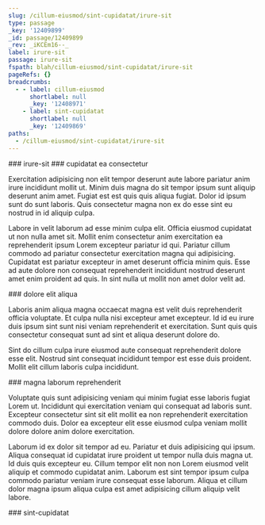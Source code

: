 ```yaml
---
slug: /cillum-eiusmod/sint-cupidatat/irure-sit
type: passage
_key: '12409899'
_id: passage/12409899
_rev: _iKCEm16--_
label: irure-sit
passage: irure-sit
fspath: blah/cillum-eiusmod/sint-cupidatat/irure-sit
pageRefs: {}
breadcrumbs:
  - - label: cillum-eiusmod
      shortlabel: null
      _key: '12408971'
    - label: sint-cupidatat
      shortlabel: null
      _key: '12409869'
paths:
  - /cillum-eiusmod/sint-cupidatat/irure-sit
---
```


<NuggetArea>
<Passage slug="/cillum-eiusmod/sint-cupidatat/irure-sit" type="passage" _key="12409899" _id="passage/12409899" _rev="_iKCEm16--_" label="irure-sit" passage="irure-sit" fspath="blah/cillum-eiusmod/sint-cupidatat/irure-sit" paths="/cillum-eiusmod/sint-cupidatat/irure-sit">
<NuggetBody>
### irure-sit

</NuggetBody>
<Breadcrumbs>
<Crumbs>
<Crumb _key="12408971" label="cillum-eiusmod" /><Crumb _key="12409869" label="sint-cupidatat" />
</Crumbs>
</Breadcrumbs>
</Passage>

<NuggetsInbound>
</NuggetsInbound>
<NuggetsOutbound>
<Nugget direction="outbound" type="nugget" _key="4c574f4d-e633-445c-b457-1930288ba475" _id="nugget/4c574f4d-e633-445c-b457-1930288ba475" _rev="_iKCEm16--A" fspath="blah/cillum-eiusmod/sint-cupidatat/irure-sit/cupidatat-ea-consectetur.md" label="cupidatat ea consectetur" paths="/cillum-eiusmod/sint-cupidatat/irure-sit/cupidatat-ea-consectetur" slug="/cillum-eiusmod/sint-cupidatat/irure-sit/cupidatat-ea-consectetur">
<NuggetBody>
### cupidatat ea consectetur

Exercitation adipisicing non elit tempor deserunt aute labore pariatur anim irure incididunt mollit ut. Minim duis magna do sit tempor ipsum sunt aliquip deserunt anim amet. Fugiat est est quis quis aliqua fugiat. Dolor id ipsum sunt do sunt laboris. Quis consectetur magna non ex do esse sint eu nostrud in id aliquip culpa.

Labore in velit laborum ad esse minim culpa elit. Officia eiusmod cupidatat ut non nulla amet sit. Mollit enim consectetur anim exercitation ea reprehenderit ipsum Lorem excepteur pariatur id qui. Pariatur cillum commodo ad pariatur consectetur exercitation magna qui adipisicing. Cupidatat est pariatur excepteur in amet deserunt officia minim quis. Esse ad aute dolore non consequat reprehenderit incididunt nostrud deserunt amet enim proident ad quis. In sint nulla ut mollit non amet dolor velit ad.

</NuggetBody>
</Nugget>

<Nugget direction="outbound" type="nugget" _key="fb05dc4a-bdc2-43e3-bab1-b430e94bc5ef" _id="nugget/fb05dc4a-bdc2-43e3-bab1-b430e94bc5ef" _rev="_iKCEm2----" fspath="blah/cillum-eiusmod/sint-cupidatat/irure-sit/dolore-elit-aliqua.md" label="dolore elit aliqua" paths="/cillum-eiusmod/sint-cupidatat/irure-sit/dolore-elit-aliqua" slug="/cillum-eiusmod/sint-cupidatat/irure-sit/dolore-elit-aliqua">
<NuggetBody>
### dolore elit aliqua

Laboris anim aliqua magna occaecat magna est velit duis reprehenderit officia voluptate. Et culpa nulla nisi excepteur amet excepteur. Id id eu irure duis ipsum sint sunt nisi veniam reprehenderit et exercitation. Sunt quis quis consectetur consequat sunt ad sint et aliqua deserunt dolore do.

Sint do cillum culpa irure eiusmod aute consequat reprehenderit dolore esse elit. Nostrud sint consequat incididunt tempor est esse duis proident. Mollit elit cillum laboris culpa incididunt.

</NuggetBody>
</Nugget>

<Nugget direction="outbound" type="nugget" _key="bbe78e22-ecd3-4de1-bd72-afa7baa26b07" _id="nugget/bbe78e22-ecd3-4de1-bd72-afa7baa26b07" _rev="_iKCEm2---_" fspath="blah/cillum-eiusmod/sint-cupidatat/irure-sit/magna-laborum-reprehenderit.md" label="magna laborum reprehenderit" paths="/cillum-eiusmod/sint-cupidatat/irure-sit/magna-laborum-reprehenderit" slug="/cillum-eiusmod/sint-cupidatat/irure-sit/magna-laborum-reprehenderit">
<NuggetBody>
### magna laborum reprehenderit

Voluptate quis sunt adipisicing veniam qui minim fugiat esse laboris fugiat Lorem ut. Incididunt qui exercitation veniam qui consequat ad laboris sunt. Excepteur consectetur sint sit elit mollit ea non reprehenderit exercitation commodo duis. Dolor ea excepteur elit esse eiusmod culpa veniam mollit dolore dolore anim dolore exercitation.

Laborum id ex dolor sit tempor ad eu. Pariatur et duis adipisicing qui ipsum. Aliqua consequat id cupidatat irure proident ut tempor nulla duis magna ut. Id duis quis excepteur eu. Cillum tempor elit non non Lorem eiusmod velit aliquip et commodo cupidatat anim. Laborum est sint tempor ipsum culpa commodo pariatur veniam irure consequat esse laborum. Aliqua et cillum dolor magna ipsum aliqua culpa est amet adipisicing cillum aliquip velit labore.

</NuggetBody>
</Nugget>

</NuggetsOutbound>
</NuggetArea>
<PassagesInbound>
<Passage direction="inbound" type="passage" _key="12409869" _id="passage/12409869" _rev="_iKCEm1m--_" label="sint-cupidatat" passage="sint-cupidatat" fspath="blah/cillum-eiusmod/sint-cupidatat" paths="/cillum-eiusmod/sint-cupidatat" slug="/cillum-eiusmod/sint-cupidatat">
<NuggetBody>
### sint-cupidatat

</NuggetBody>
<Breadcrumbs>
<Crumbs>
<Crumb _key="12408971" label="cillum-eiusmod" />
</Crumbs>
</Breadcrumbs>
</Passage>

</PassagesInbound>
<PassagesOutbound>
</PassagesOutbound>